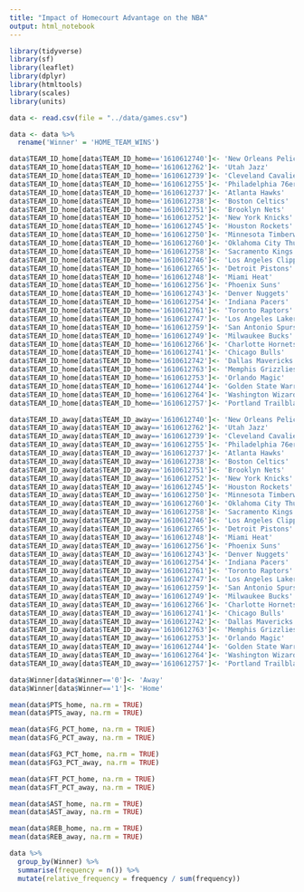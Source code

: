 ```yaml
---
title: "Impact of Homecourt Advantage on the NBA"
output: html_notebook
---
```


```r
library(tidyverse)
library(sf)
library(leaflet)
library(dplyr)
library(htmltools)
library(scales)
library(units)
```

```r
data <- read.csv(file = "../data/games.csv")
```

```r
data <- data %>% 
  rename('Winner' = 'HOME_TEAM_WINS')
```

```r
data$TEAM_ID_home[data$TEAM_ID_home=='1610612740']<- 'New Orleans Pelicans'
data$TEAM_ID_home[data$TEAM_ID_home=='1610612762']<- 'Utah Jazz'
data$TEAM_ID_home[data$TEAM_ID_home=='1610612739']<- 'Cleveland Cavaliers'
data$TEAM_ID_home[data$TEAM_ID_home=='1610612755']<- 'Philadelphia 76ers'
data$TEAM_ID_home[data$TEAM_ID_home=='1610612737']<- 'Atlanta Hawks'
data$TEAM_ID_home[data$TEAM_ID_home=='1610612738']<- 'Boston Celtics'
data$TEAM_ID_home[data$TEAM_ID_home=='1610612751']<- 'Brooklyn Nets'
data$TEAM_ID_home[data$TEAM_ID_home=='1610612752']<- 'New York Knicks'
data$TEAM_ID_home[data$TEAM_ID_home=='1610612745']<- 'Houston Rockets'
data$TEAM_ID_home[data$TEAM_ID_home=='1610612750']<- 'Minnesota Timberwolves'
data$TEAM_ID_home[data$TEAM_ID_home=='1610612760']<- 'Oklahoma City Thunder'
data$TEAM_ID_home[data$TEAM_ID_home=='1610612758']<- 'Sacramento Kings'
data$TEAM_ID_home[data$TEAM_ID_home=='1610612746']<- 'Los Angeles Clippers'
data$TEAM_ID_home[data$TEAM_ID_home=='1610612765']<- 'Detroit Pistons'
data$TEAM_ID_home[data$TEAM_ID_home=='1610612748']<- 'Miami Heat'
data$TEAM_ID_home[data$TEAM_ID_home=='1610612756']<- 'Phoenix Suns'
data$TEAM_ID_home[data$TEAM_ID_home=='1610612743']<- 'Denver Nuggets'
data$TEAM_ID_home[data$TEAM_ID_home=='1610612754']<- 'Indiana Pacers'
data$TEAM_ID_home[data$TEAM_ID_home=='1610612761']<- 'Toronto Raptors'
data$TEAM_ID_home[data$TEAM_ID_home=='1610612747']<- 'Los Angeles Lakers'
data$TEAM_ID_home[data$TEAM_ID_home=='1610612759']<- 'San Antonio Spurs'
data$TEAM_ID_home[data$TEAM_ID_home=='1610612749']<- 'Milwaukee Bucks'
data$TEAM_ID_home[data$TEAM_ID_home=='1610612766']<- 'Charlotte Hornets'
data$TEAM_ID_home[data$TEAM_ID_home=='1610612741']<- 'Chicago Bulls'
data$TEAM_ID_home[data$TEAM_ID_home=='1610612742']<- 'Dallas Mavericks'
data$TEAM_ID_home[data$TEAM_ID_home=='1610612763']<- 'Memphis Grizzlies'
data$TEAM_ID_home[data$TEAM_ID_home=='1610612753']<- 'Orlando Magic'
data$TEAM_ID_home[data$TEAM_ID_home=='1610612744']<- 'Golden State Warriors'
data$TEAM_ID_home[data$TEAM_ID_home=='1610612764']<- 'Washington Wizards'
data$TEAM_ID_home[data$TEAM_ID_home=='1610612757']<- 'Portland Trailblazers'
```

```r
data$TEAM_ID_away[data$TEAM_ID_away=='1610612740']<- 'New Orleans Pelicans'
data$TEAM_ID_away[data$TEAM_ID_away=='1610612762']<- 'Utah Jazz'
data$TEAM_ID_away[data$TEAM_ID_away=='1610612739']<- 'Cleveland Cavaliers'
data$TEAM_ID_away[data$TEAM_ID_away=='1610612755']<- 'Philadelphia 76ers'
data$TEAM_ID_away[data$TEAM_ID_away=='1610612737']<- 'Atlanta Hawks'
data$TEAM_ID_away[data$TEAM_ID_away=='1610612738']<- 'Boston Celtics'
data$TEAM_ID_away[data$TEAM_ID_away=='1610612751']<- 'Brooklyn Nets'
data$TEAM_ID_away[data$TEAM_ID_away=='1610612752']<- 'New York Knicks'
data$TEAM_ID_away[data$TEAM_ID_away=='1610612745']<- 'Houston Rockets'
data$TEAM_ID_away[data$TEAM_ID_away=='1610612750']<- 'Minnesota Timberwolves'
data$TEAM_ID_away[data$TEAM_ID_away=='1610612760']<- 'Oklahoma City Thunder'
data$TEAM_ID_away[data$TEAM_ID_away=='1610612758']<- 'Sacramento Kings'
data$TEAM_ID_away[data$TEAM_ID_away=='1610612746']<- 'Los Angeles Clippers'
data$TEAM_ID_away[data$TEAM_ID_away=='1610612765']<- 'Detroit Pistons'
data$TEAM_ID_away[data$TEAM_ID_away=='1610612748']<- 'Miami Heat'
data$TEAM_ID_away[data$TEAM_ID_away=='1610612756']<- 'Phoenix Suns'
data$TEAM_ID_away[data$TEAM_ID_away=='1610612743']<- 'Denver Nuggets'
data$TEAM_ID_away[data$TEAM_ID_away=='1610612754']<- 'Indiana Pacers'
data$TEAM_ID_away[data$TEAM_ID_away=='1610612761']<- 'Toronto Raptors'
data$TEAM_ID_away[data$TEAM_ID_away=='1610612747']<- 'Los Angeles Lakers'
data$TEAM_ID_away[data$TEAM_ID_away=='1610612759']<- 'San Antonio Spurs'
data$TEAM_ID_away[data$TEAM_ID_away=='1610612749']<- 'Milwaukee Bucks'
data$TEAM_ID_away[data$TEAM_ID_away=='1610612766']<- 'Charlotte Hornets'
data$TEAM_ID_away[data$TEAM_ID_away=='1610612741']<- 'Chicago Bulls'
data$TEAM_ID_away[data$TEAM_ID_away=='1610612742']<- 'Dallas Mavericks'
data$TEAM_ID_away[data$TEAM_ID_away=='1610612763']<- 'Memphis Grizzlies'
data$TEAM_ID_away[data$TEAM_ID_away=='1610612753']<- 'Orlando Magic'
data$TEAM_ID_away[data$TEAM_ID_away=='1610612744']<- 'Golden State Warriors'
data$TEAM_ID_away[data$TEAM_ID_away=='1610612764']<- 'Washington Wizards'
data$TEAM_ID_away[data$TEAM_ID_away=='1610612757']<- 'Portland Trailblazers'
```


```r
data$Winner[data$Winner=='0']<- 'Away'
data$Winner[data$Winner=='1']<- 'Home'
```

```r
mean(data$PTS_home, na.rm = TRUE)
mean(data$PTS_away, na.rm = TRUE)
```
```r
mean(data$FG_PCT_home, na.rm = TRUE)
mean(data$FG_PCT_away, na.rm = TRUE)
```


```r
mean(data$FG3_PCT_home, na.rm = TRUE)
mean(data$FG3_PCT_away, na.rm = TRUE)
```

```r
mean(data$FT_PCT_home, na.rm = TRUE)
mean(data$FT_PCT_away, na.rm = TRUE)
```

```r
mean(data$AST_home, na.rm = TRUE)
mean(data$AST_away, na.rm = TRUE)
```

```r
mean(data$REB_home, na.rm = TRUE)
mean(data$REB_away, na.rm = TRUE)
```
```r
data %>%
  group_by(Winner) %>%
  summarise(frequency = n()) %>%
  mutate(relative_frequency = frequency / sum(frequency)) 
```

